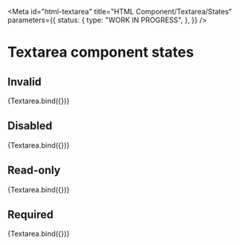<!-- @license CC0-1.0 -->


<Meta
  id="html-textarea"
  title="HTML Component/Textarea/States"
  parameters={{
    status: {
      type: "WORK IN PROGRESS",
    },
  }}
/>

# Textarea component states

## Invalid

<Canvas>
  <Story
    name="invalid"
    args={{
      invalid: true,
      textContent: "The Quick Brown Fox Jumps Over The Lazy Dog",
    }}
  >
    {Textarea.bind({})}
  </Story>
</Canvas>

## Disabled

<Canvas>
  <Story
    name="disabled"
    args={{
      disabled: true,
      textContent: "The Quick Brown Fox Jumps Over The Lazy Dog",
    }}
  >
    {Textarea.bind({})}
  </Story>
</Canvas>

## Read-only

<Canvas>
  <Story
    name="read-only"
    args={{
      readOnly: true,
      textContent: "The Quick Brown Fox Jumps Over The Lazy Dog",
    }}
  >
    {Textarea.bind({})}
  </Story>
</Canvas>

## Required

<Canvas>
  <Story
    name="required"
    args={{
      required: true,
      textContent: "The Quick Brown Fox Jumps Over The Lazy Dog",
    }}
  >
    {Textarea.bind({})}
  </Story>
</Canvas>
